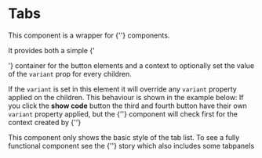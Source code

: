 
<Meta title="Components/Tabs" of={TabsStories} />

# Tabs

This component is a wrapper for {'<Tab>'} components.

It provides both a simple {'<div>'} container for the button elements and a context to optionally set
the value of the `variant` prop for every children.

If the `variant` is set in this element it will override any `variant` property
applied on the children. This behaviour is shown in the example below:
If you click the **show code** button the third and fourth button have their own
`variant` property applied, but the {'<Tab>'} component will check first for
the context created by {'<Tabs>'}

This component only shows the basic style of the tab list. To see a fully functional component
see the {'<Tabcontainer>'} story which also includes some tabpanels

<Canvas>
  <Story of={TabsStories.playground} />
</Canvas>
<Controls of={TabsStories.playground} />
